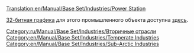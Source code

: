 [[Translation:en/Manual/Base Set/Industries/Power Station]]

{{ru/Manual/Base Set/Industries/Промышленность| имя=Электростанция
| Изображение=en/Manual/Base Set/Industries/Powerstation.png
| Климат=[[ru/Manual/Климат|Умеренный]], [[ru/Manual/Климат|Субарктический]]
| Принимает=[[ru/Manual/Base Set/Cargos/Уголь|Уголь]]
| Производит=Ничего
| Примечания=Недоступна в [[ru/Manual/Климат|субтропическом климате]]
}}

[[ru/Archive/Old 32bpp/Разработка 32 битной графики#user-info|32-битная графика]] для этого промышленного объекта доступна [[en/Archive/Old 32bpp/List of downloadable 32 bpp tars|здесь]].

[[Category:ru/Manual/Base Set/Industries/Вторичные отрасли]]
[[Category:en/Manual/Base Set/Industries/Temperate Industries]]
[[Category:en/Manual/Base Set/Industries/Sub-Arctic Industries]]